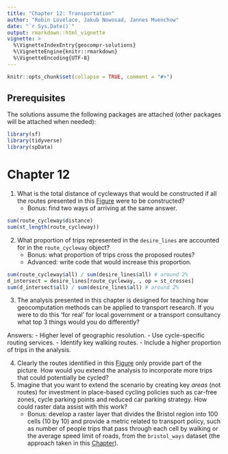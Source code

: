 ```yaml
---
title: "Chapter 12: Transportation"
author: "Robin Lovelace, Jakub Nowosad, Jannes Muenchow"
date: "`r Sys.Date()`"
output: rmarkdown::html_vignette
vignette: >
  %\VignetteIndexEntry{geocompr-solutions}
  %\VignetteEngine{knitr::rmarkdown}
  %\VignetteEncoding{UTF-8}
---
```


```r
knitr::opts_chunk$set(collapse = TRUE, comment = "#>")
```

## Prerequisites {-}

The solutions assume the following packages are attached (other packages will be attached when needed):

```r
library(sf)
library(tidyverse)
library(spData)
```

# Chapter 12

1. What is the total distance of cycleways that would be constructed if all the routes presented in this [Figure](https://geocompr.robinlovelace.net/transport.html#fig:cycleways) were to be constructed?
    - Bonus: find two ways of arriving at the same answer.

```r
sum(route_cycleway$distance)
sum(st_length(route_cycleway))
```

2. What proportion of trips represented in the `desire_lines` are accounted for in the `route_cycleway` object?
    - Bonus: what proportion of trips cross the proposed routes?
    - Advanced: write code that would increase this proportion.

```r
sum(route_cycleway$all) / sum(desire_lines$all) # around 2%
d_intersect = desire_lines[route_cycleway, , op = st_crosses]
sum(d_intersect$all) / sum(desire_lines$all) # around 2%
```

3. The analysis presented in this chapter is designed for teaching how geocomputation methods can be applied to transport research. If you were to do this 'for real' for local government or a transport consultancy what top 3 things would you do differently?

Answers:
- Higher level of geographic resolution.
- Use cycle-specific routing services.
- Identify key walking routes.
- Include a higher proportion of trips in the analysis.

4. Clearly the routes identified in this [Figure](https://geocompr.robinlovelace.net/transport.html#fig:cycleways) only provide part of the picture. How would you extend the analysis to incorporate more trips that could potentially be cycled?
5. Imagine that you want to extend the scenario by creating key *areas* (not routes) for investment in place-based cycling policies such as car-free zones, cycle parking points and reduced car parking strategy. How could raster data assist with this work? 
    - Bonus: develop a raster layer that divides the Bristol region into 100 cells (10 by 10) and provide a metric related to transport policy, such as number of people trips that pass through each cell by walking or the average speed limit of roads, from the `bristol_ways` dataset (the approach taken in this [Chapter](https://geocompr.robinlovelace.net/location.html#location)).
